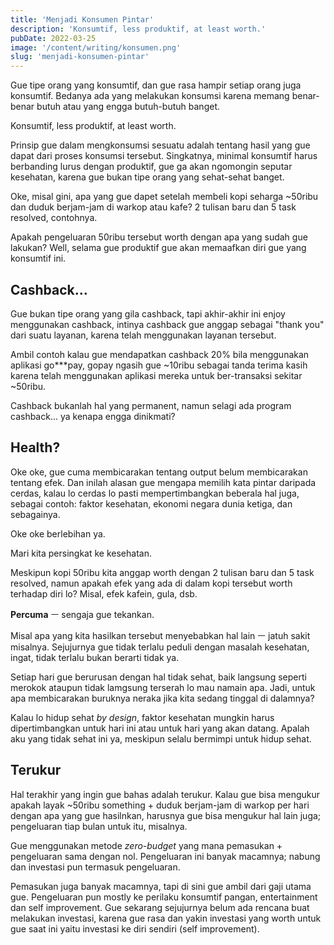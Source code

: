 ```yaml
---
title: 'Menjadi Konsumen Pintar'
description: 'Konsumtif, less produktif, at least worth.'
pubDate: 2022-03-25
image: '/content/writing/konsumen.png'
slug: 'menjadi-konsumen-pintar'
---
```


Gue tipe orang yang konsumtif, dan gue rasa hampir setiap orang juga konsumtif. Bedanya ada yang melakukan konsumsi karena memang benar-benar butuh atau yang engga butuh-butuh banget.

Konsumtif, less produktif, at least worth.

Prinsip gue dalam mengkonsumsi sesuatu adalah tentang hasil yang gue dapat dari proses
konsumsi tersebut. Singkatnya, minimal konsumtif harus berbanding lurus dengan produktif,
gue ga akan ngomongin seputar kesehatan, karena gue bukan tipe orang yang sehat-sehat
banget.

Oke, misal gini, apa yang gue dapet setelah membeli kopi seharga ~50ribu dan duduk
berjam-jam di warkop atau kafe? 2 tulisan baru dan 5 task resolved, contohnya.

Apakah pengeluaran 50ribu tersebut worth dengan apa yang sudah gue lakukan? Well,
selama gue produktif gue akan memaafkan diri gue yang konsumtif ini.

## Cashback...

Gue bukan tipe orang yang gila cashback, tapi akhir-akhir ini enjoy menggunakan cashback,
intinya cashback gue anggap sebagai "thank you" dari suatu layanan, karena telah
menggunakan layanan tersebut.

Ambil contoh kalau gue mendapatkan cashback 20% bila menggunakan aplikasi go\*\*\*pay,
gopay ngasih gue ~10ribu sebagai tanda terima kasih karena telah menggunakan aplikasi
mereka untuk ber-transaksi sekitar ~50ribu.

Cashback bukanlah hal yang permanent, namun selagi ada program cashback... ya kenapa
engga dinikmati?

## Health?

Oke oke, gue cuma membicarakan tentang output belum membicarakan tentang efek.
Dan inilah alasan gue mengapa memilih kata pintar daripada cerdas, kalau lo cerdas lo pasti mempertimbangkan beberala hal juga, sebagai contoh: faktor kesehatan, ekonomi negara dunia ketiga, dan sebagainya.

Oke oke berlebihan ya.

Mari kita persingkat ke kesehatan.

Meskipun kopi 50ribu kita anggap worth dengan 2 tulisan baru dan 5 task resolved, namun apakah efek yang ada di dalam kopi tersebut worth terhadap diri lo? Misal, efek kafein, gula, dsb.

**Percuma** ㅡ sengaja gue tekankan.

Misal apa yang kita hasilkan tersebut menyebabkan hal lain ㅡ jatuh sakit misalnya.
Sejujurnya gue tidak terlalu peduli dengan masalah kesehatan, ingat, tidak terlalu bukan berarti tidak ya.

Setiap hari gue berurusan dengan hal tidak sehat, baik langsung seperti merokok ataupun tidak lamgsung terserah lo mau namain apa.
Jadi, untuk apa membicarakan buruknya neraka jika kita sedang tinggal di dalamnya?

Kalau lo hidup sehat _by design_, faktor kesehatan mungkin harus dipertimbangkan untuk hari ini atau untuk hari yang akan datang.
Apalah aku yang tidak sehat ini ya, meskipun selalu bermimpi untuk hidup sehat.

## Terukur

Hal terakhir yang ingin gue bahas adalah terukur.
Kalau gue bisa mengukur apakah layak ~50ribu something + duduk berjam-jam di warkop per hari dengan apa yang gue hasilnkan, harusnya gue bisa mengukur hal lain juga; pengeluaran tiap bulan untuk itu, misalnya.

Gue menggunakan metode _zero-budget_ yang mana pemasukan + pengeluaran sama dengan nol.
Pengeluaran ini banyak macamnya; nabung dan investasi pun termasuk pengeluaran.

Pemasukan juga banyak macamnya, tapi di sini gue ambil dari gaji utama gue.
Pengeluaran pun mostly ke perilaku konsumtif pangan, entertainment dan self improvement.
Gue sekarang sejujurnya belum ada rencana buat melakukan investasi, karena gue rasa dan yakin investasi yang worth untuk gue saat ini yaitu investasi ke diri sendiri (self improvement).
